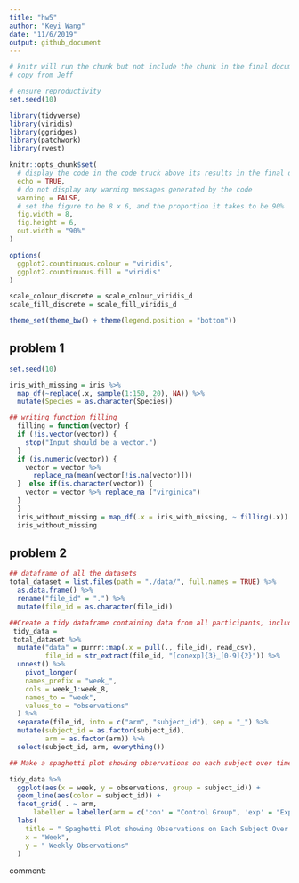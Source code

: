 ```yaml
---
title: "hw5"
author: "Keyi Wang"
date: "11/6/2019"
output: github_document
---
```


```r
# knitr will run the chunk but not include the chunk in the final document
# copy from Jeff

# ensure reproductivity
set.seed(10)

library(tidyverse)
library(viridis)
library(ggridges)
library(patchwork)
library(rvest)

knitr::opts_chunk$set(
  # display the code in the code truck above its results in the final document
  echo = TRUE,
  # do not display any warning messages generated by the code
  warning = FALSE,
  # set the figure to be 8 x 6, and the proportion it takes to be 90%
  fig.width = 8,
  fig.height = 6, 
  out.width = "90%"
)

options(
  ggplot2.countinuous.colour = "viridis",
  ggplot2.countinuous.fill = "viridis"
)

scale_colour_discrete = scale_colour_viridis_d
scale_fill_discrete = scale_fill_viridis_d

theme_set(theme_bw() + theme(legend.position = "bottom"))

```


## problem 1 
```r
set.seed(10)

iris_with_missing = iris %>% 
  map_df(~replace(.x, sample(1:150, 20), NA)) %>%
  mutate(Species = as.character(Species))

## writing function filling
  filling = function(vector) {
  if (!is.vector(vector)) {
    stop("Input should be a vector.")
  }
  if (is.numeric(vector)) {
    vector = vector %>% 
      replace_na(mean(vector[!is.na(vector)]))
  }  else if(is.character(vector)) {
    vector = vector %>% replace_na ("virginica")
  } 
  }
  iris_without_missing = map_df(.x = iris_with_missing, ~ filling(.x))
  iris_without_missing

```

## problem 2 
```r
## dataframe of all the datasets
total_dataset = list.files(path = "./data/", full.names = TRUE) %>% 
  as.data.frame() %>% 
  rename("file_id" = ".") %>% 
  mutate(file_id = as.character(file_id))

##Create a tidy dataframe containing data from all participants, including the subject ID, arm, and observations over time  
 tidy_data =  
 total_dataset %>% 
  mutate("data" = purrr::map(.x = pull(., file_id), read_csv),
         file_id = str_extract(file_id, "[conexp]{3}_[0-9]{2}")) %>%
  unnest() %>% 
    pivot_longer(
    names_prefix = "week_",
    cols = week_1:week_8,
    names_to = "week",
    values_to = "observations"
  ) %>%   
  separate(file_id, into = c("arm", "subject_id"), sep = "_") %>% 
  mutate(subject_id = as.factor(subject_id),
         arm = as.factor(arm)) %>% 
  select(subject_id, arm, everything())

## Make a spaghetti plot showing observations on each subject over time, and comment on differences between groups.

tidy_data %>% 
  ggplot(aes(x = week, y = observations, group = subject_id)) +
  geom_line(aes(color = subject_id)) +
  facet_grid( . ~ arm, 
      labeller = labeller(arm = c('con' = "Control Group", 'exp' = "Experimental Group"))) +
  labs(
    title = " Spaghetti Plot showing Observations on Each Subject Over Time,  ",
    x = "Week",
    y = " Weekly Observations"
  )

```
comment: 


